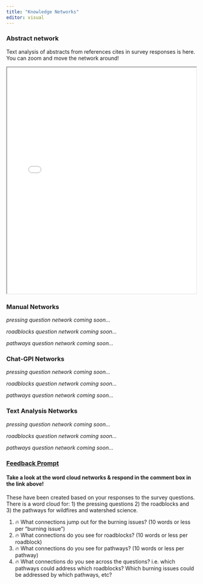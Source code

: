 ```yaml
---
title: "Knowledge Networks"
editor: visual
---
```


### Abstract network

Text analysis of abstracts from references cites in survey responses is here. You can zoom and move the network around!

```{=html}
<iframe src="../3-bui-production.hub/abstract_network.html" width="100%" height="600px" frameborder="1"></iframe>
```
### Manual Networks

*pressing question network coming soon...*

*roadblocks question network coming soon...*

*pathways question network coming soon...*

### Chat-GPI Networks

*pressing question network coming soon...*

*roadblocks question network coming soon...*

*pathways question network coming soon...*

### Text Analysis Networks

*pressing question network coming soon...*

*roadblocks question network coming soon...*

*pathways question network coming soon...*

### [Feedback Prompt](https://github.com/Burning-Issues-Watersheds/5-bui-user.interface/discussions/6)

#### Take a look at the word cloud networks & respond in the comment box in the link above!

These have been created based on your responses to the survey questions. There is a word cloud for: 1) the pressing questions 2) the roadblocks and 3) the pathways for wildfires and watershed science.

1.  🔥 What connections jump out for the burning issues? (10 words or less per "burning issue")
2.  🔥 What connections do you see for roadblocks? (10 words or less per roadblock)
3.  🔥 What connections do you see for pathways? (10 words or less per pathway)
4.  🔥 What connections do you see across the questions? i.e. which pathways could address which roadblocks? Which burning issues could be addressed by which pathways, etc?
